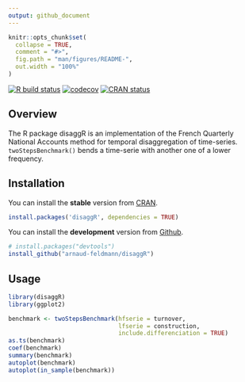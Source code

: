 ```yaml
---
output: github_document
---
```


<!-- README.md is generated from README.Rmd. Please edit that file -->

```r
knitr::opts_chunk$set(
  collapse = TRUE,
  comment = "#>",
  fig.path = "man/figures/README-",
  out.width = "100%"
)
```

<!-- badges: start -->

[![R build status](https://github.com/arnaud-feldmann/disaggR/workflows/R-CMD-check/badge.svg)](https://github.com/arnaud-feldmann/disaggR/actions)
[![codecov](https://codecov.io/gh/arnaud-feldmann/disaggR/branch/master/graph/badge.svg)](https://codecov.io/gh/arnaud-feldmann/disaggR)
[![CRAN status](https://www.r-pkg.org/badges/version/disaggR)](https://cran.r-project.org/package=disaggR)

<!-- badges: end -->

## Overview

The R package disaggR is an implementation of the French Quarterly National Accounts method for temporal disaggregation of time-series. `twoStepsBenchmark()` bends a time-serie with another one of a lower frequency.

## Installation

You can install the __stable__ version from [CRAN](https://cran.r-project.org/package=disaggR).

```r
install.packages('disaggR', dependencies = TRUE)
```

You can install the __development__ version from [Github](https://github.com/arnaud-feldmann/disaggR).

```r
# install.packages("devtools")
install_github("arnaud-feldmann/disaggR")
```

## Usage

```r
library(disaggR)
library(ggplot2)

benchmark <- twoStepsBenchmark(hfserie = turnover,
                               lfserie = construction,
                               include.differenciation = TRUE)
as.ts(benchmark)
coef(benchmark)
summary(benchmark)
autoplot(benchmark)
autoplot(in_sample(benchmark))
```